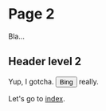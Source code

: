 # Page 2

Bla...

## Header level 2

Yup, I gotcha. <Button>Bing</Button> really.

Let's go to [index](.).

